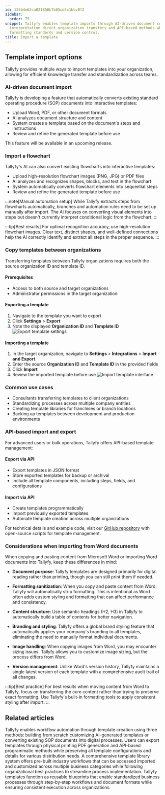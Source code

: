 ```yaml
---
id: 135b4e63ca821850b7b85cd5c1bbc0f2
sidebar:
  order: 75
snippet: Tallyfy enables template imports through AI-driven document conversion flowchart
  interpretation direct organization transfers and API-based methods while maintaining
  formatting standards and version control.
title: Import a template
---
```


## Template import options

Tallyfy provides multiple ways to import templates into your organization, allowing for efficient knowledge transfer and standardization across teams.

### AI-driven document import

Tallyfy is developing a feature that automatically converts existing standard operating procedure (SOP) documents into interactive templates:

- Upload Word, PDF, or other document formats
- AI analyzes document structure and content
- System creates a template based on the document's steps and instructions
- Review and refine the generated template before use

This feature will be available in an upcoming release.

### Import a flowchart

Tallyfy's AI can also convert existing flowcharts into interactive templates:

- Upload high-resolution flowchart images (PNG, JPG) or PDF files
- AI analyzes and recognizes shapes, blocks, and text in the flowchart
- System automatically converts flowchart elements into sequential steps
- Review and refine the generated template before use

:::note[Manual automation setup]
While Tallyfy extracts steps from flowcharts automatically, branches and automation rules need to be set up manually after import. The AI focuses on converting visual elements into steps but doesn't currently interpret conditional logic from the flowchart.
:::

:::tip[Best results]
For optimal recognition accuracy, use high-resolution flowchart images. Clear text, distinct shapes, and well-defined connections help the AI correctly identify and extract all steps in the proper sequence.
:::

### Copy templates between organizations

Transferring templates between Tallyfy organizations requires both the source organization ID and template ID.

#### Prerequisites
- Access to both source and target organizations
- Administrator permissions in the target organization

#### Exporting a template
1. Navigate to the template you want to export
2. Click **Settings** > **Export**
3. Note the displayed **Organization ID** and **Template ID**
   ![Export template settings](https://screenshots.tallyfy.com/tallyfy%2Fpro%2Fdesktop-light-configure-template-tools.png)

#### Importing a template
1. In the target organization, navigate to **Settings** > **Integrations** > **Import and Export**
2. Enter the source **Organization ID** and **Template ID** in the provided fields
3. Click **Import**
4. Review the imported template before use
   ![Import template interface](https://screenshots.tallyfy.com/Import%20Template.png)

### Common use cases
- Consultants transferring templates to client organizations
- Standardizing processes across multiple company entities
- Creating template libraries for franchises or branch locations
- Backing up templates between development and production environments

### API-based import and export

For advanced users or bulk operations, Tallyfy offers API-based template management:

#### Export via API
- Export templates in JSON format
- Store exported templates for backup or archival
- Include all template components, including steps, fields, and configurations

#### Import via API
- Create templates programmatically
- Import previously exported templates
- Automate template creation across multiple organizations

For technical details and example code, visit our [GitHub repository](https://github.com/tallyfy/api-support/) with open-source scripts for template management.

### Considerations when importing from Word documents

When copying and pasting content from Microsoft Word or importing Word documents into Tallyfy, keep these differences in mind:

- **Document purpose**: Tallyfy templates are designed primarily for digital reading rather than printing, though you can still print them if needed.

- **Formatting sanitization**: When you copy and paste content from Word, Tallyfy will automatically strip formatting. This is intentional as Word often adds custom styling and formatting that can affect performance and consistency.

- **Content structure**: Use semantic headings (H2, H3) in Tallyfy to automatically build a table of contents for better navigation.

- **Branding and styling**: Tallyfy offers a global brand styling feature that automatically applies your company's branding to all templates, eliminating the need to manually format individual documents.

- **Image handling**: When copying images from Word, you may encounter sizing issues. Tallyfy allows you to customize image sizing, but the process differs from Word.

- **Version management**: Unlike Word's version history, Tallyfy maintains a single latest version of each template with a comprehensive audit trail of all changes.

:::tip[Best practice]
For best results when moving content from Word to Tallyfy, focus on transferring the core content rather than trying to preserve exact formatting. Use Tallyfy's built-in formatting tools to apply consistent styling after import.
:::


## Related articles
<CardGrid>
<LinkTitleCard header="<b>Templates > Create a template</b>" href="/products/pro/documenting/templates/create-template/" > Tallyfy enables workflow automation through template creation using three methods: building from scratch customizing AI-generated templates or converting existing SOP documents into digital processes. </LinkTitleCard>
<LinkTitleCard header="<b>Templates > Print, Download, and Export Tallyfy Templates</b>" href="/products/pro/documenting/templates/print-download-export-templates/" > Users can export templates through physical printing PDF generation and API-based programmatic methods while preserving all template configurations and details for various distribution needs. </LinkTitleCard>
<LinkTitleCard header="<b>Templates > Sample Templates</b>" href="/products/pro/documenting/templates/how-can-i-access-tallyfys-sample-templates/" > A comprehensive template library system offers pre-built industry workflows that can be accessed imported and customized across multiple business categories while following organizational best practices to streamline process implementation. </LinkTitleCard>
<LinkTitleCard header="<b>Documenting > Templates</b>" href="/products/pro/documenting/templates/" > Tallyfy templates function as reusable blueprints that enable standardized business processes through step-by-step workflows and document formats while ensuring consistent execution across organizations. </LinkTitleCard>
</CardGrid>